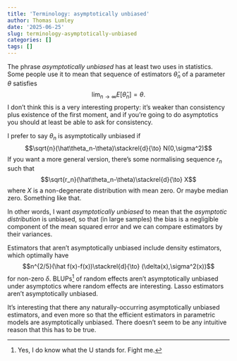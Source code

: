 ```yaml
---
title: 'Terminology: asymptotically unbiased'
author: Thomas Lumley
date: '2025-06-25'
slug: terminology-asymptotically-unbiased
categories: []
tags: []
---
```


The phrase *asymptotically unbiased* has at least two uses in statistics. Some people use it to mean that sequence of estimators $\hat\theta_n$ of a parameter $\theta$ satisfies
$$\lim_{n\to\infty}E[\hat \theta_n]=\theta.$$
I don't think this is a very interesting property: it's weaker than consistency plus existence of the first moment, and if you're going to do asymptotics you should at least be able to ask for consistency.

I prefer to say $\theta_n$ is asymptotically unbiased if
$$\sqrt{n}(\hat\theta_n-\theta)\stackrel{d}{\to} N(0,\sigma^2)$$
If you want a more general version, there's some normalising sequence $r_n$ such that
$$\sqrt{r_n}(\hat\theta_n-\theta)\stackrel{d}{\to} X$$
where $X$ is a non-degenerate distribution with mean zero. Or maybe median zero. Something like that.

In other words, I want *asymptotically unbiased* to mean that the *asymptotic distribution* is unbiased, so that (in large samples) the bias is a negligible component of the mean squared error and we can compare estimators by their variances.

Estimators that aren't asymptotically unbiased include density estimators, which optimally have $$n^{2/5}(\hat f(x)-f(x))\stackrel{d}{\to} (\delta(x),\sigma^2(x))$$
for non-zero $\delta$.  BLUPs^[Yes, I do know what the U stands for. Fight me.] of random effects aren't asymptotically unbiased under asymptotics where random effects are interesting. Lasso estimators aren't asymptotically unbiased. 

It's interesting that there any naturally-occurring asymptotically unbiased estimators, and even more so that the efficient estimators in parametric models are asymptotically unbiased.  There doesn't seem to be any intuitive reason that this has to be true.
